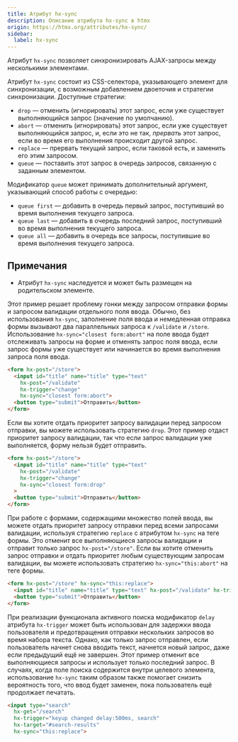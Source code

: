 ```yaml
---
title: Атрибут hx-sync
description: Описание атрибута hx-sync в htmx
origin: https://htmx.org/attributes/hx-sync/
sidebar:
  label: hx-sync
---
```


Атрибут `hx-sync` позволяет синхронизировать AJAX-запросы между несколькими элементами.

Атрибут `hx-sync` состоит из CSS-селектора, указывающего элемент для синхронизации, с возможным добавлением двоеточия и стратегии синхронизации. Доступные стратегии:

* `drop` — отменить (игнорировать) этот запрос, если уже существует выполняющийся запрос (значение по умолчанию).
* `abort` — отменить (игнорировать) этот запрос, если уже существует выполняющийся запрос, и, если это не так, *прервать* этот запрос, если во время его выполнения происходит другой запрос.
* `replace` — прервать текущий запрос, если таковой есть, и заменить его этим запросом.
* `queue` — поставить этот запрос в очередь запросов, связанную с заданным элементом.

Модификатор `queue` может принимать дополнительный аргумент, указывающий способ работы с очередью:

* `queue first` — добавить в очередь первый запрос, поступивший во время выполнения текущего запроса.
* `queue last` — добавить в очередь последний запрос, поступивший во время выполнения текущего запроса.
* `queue all` — добавить в очередь все запросы, поступившие во время выполнения текущего запроса.

## Примечания

* Атрибут `hx-sync` наследуется и может быть размещен на родительском элементе.

Этот пример решает проблему гонки между запросом отправки формы и запросом валидации отдельного поля ввода. Обычно, без использования `hx-sync`, заполнение поля ввода и немедленная отправка формы вызывают два параллельных запроса к `/validate` и `/store`. Использование `hx-sync="closest form:abort"` на поле ввода будет отслеживать запросы на форме и отменять запрос поля ввода, если запрос формы уже существует или начинается во время выполнения запроса поля ввода.

```html wrap
<form hx-post="/store">
  <input id="title" name="title" type="text"
    hx-post="/validate"
    hx-trigger="change"
    hx-sync="closest form:abort">
  <button type="submit">Отправить</button>
</form>
```

Если вы хотите отдать приоритет запросу валидации перед запросом отправки, вы можете использовать стратегию `drop`. Этот пример отдаст приоритет запросу валидации, так что если запрос валидации уже выполняется, форму нельзя будет отправить.

```html wrap
<form hx-post="/store">
  <input id="title" name="title" type="text"
    hx-post="/validate"
    hx-trigger="change"
    hx-sync="closest form:drop"
  >
  <button type="submit">Отправить</button>
</form>
```

При работе с формами, содержащими множество полей ввода, вы можете отдать приоритет запросу отправки перед всеми запросами валидации, используя стратегию `replace` с атрибутом `hx-sync` на теге формы. Это отменит все выполняющиеся запросы валидации и отправит только запрос `hx-post="/store"`. Если вы хотите отменить запрос отправки и отдать приоритет любым существующим запросам валидации, вы можете использовать стратегию `hx-sync="this:abort"` на теге формы.

```html wrap
<form hx-post="/store" hx-sync="this:replace">
  <input id="title" name="title" type="text" hx-post="/validate" hx-trigger="change" />
  <button type="submit">Отправить</button>
</form>
```

При реализации функционала активного поиска модификатор `delay` атрибута `hx-trigger` может быть использован для задержки ввода пользователя и предотвращения отправки нескольких запросов во время набора текста. Однако, как только запрос отправлен, если пользователь начнет снова вводить текст, начнется новый запрос, даже если предыдущий ещё не завершен. Этот пример отменит все выполняющиеся запросы и использует только последний запрос. В случаях, когда поле поиска содержится внутри целевого элемента, использование `hx-sync` таким образом также помогает снизить вероятность того, что ввод будет заменен, пока пользователь ещё продолжает печатать.

```html wrap
<input type="search"
  hx-get="/search"
  hx-trigger="keyup changed delay:500ms, search"
  hx-target="#search-results"
  hx-sync="this:replace">
```
